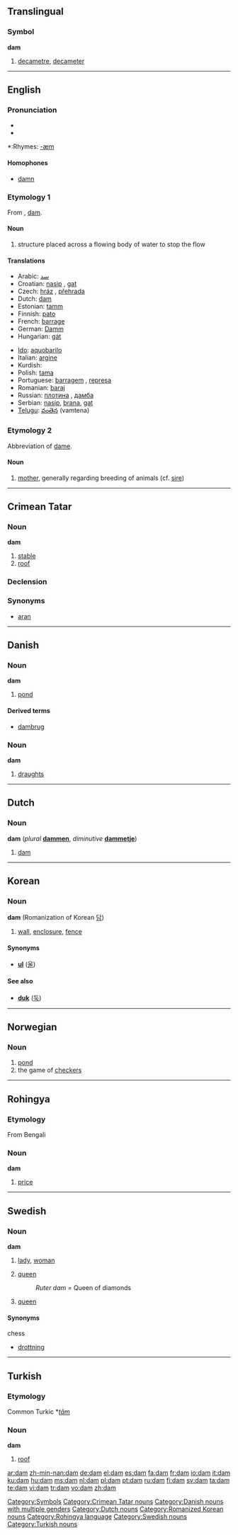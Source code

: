{{wikipedia|dab=dam (disambiguation)|dam}}
==Translingual==

===Symbol===
'''dam'''

# [[decametre]], [[decameter]]

[[Category:Symbols]]

----

==English==

===Pronunciation===
*{{IPA|/dæm/}}
*{{audio|en-us-dam.ogg|Audio (US)}}

*:Rhymes: [[Rhymes:English:-æm|-æm]]

====Homophones====
*[[damn]]

===Etymology 1===
From {{MD.}}, {{MLG.}} [[dam]].

====Noun====
{{wikipedia}}
{{en-noun}}

# structure placed across a flowing body of water to stop the flow

====Translations====
{{rfc-level|Translations at L3+ (AutoFormat would have corrected level of Translations)}}
{{trans-top|structure placed across a flowing body of water}}
*Arabic: [[سد]]
*Croatian: [[nasip]] {{m}}, [[gat]] {{m}}
*Czech: [[hráz]] {{f}}, [[přehrada]] {{f}}
*Dutch: [[dam#Dutch|dam]] {{m}}
*Estonian: [[tamm]]
*Finnish: [[pato]]
*French: [[barrage]] {{m}}
*German: [[Damm]] {{m}}
*Hungarian: [[gát]]
{{trans-mid}}
*[[Ido]]: [[aquobarilo]]
*Italian: [[argine]] {{m}}
*Kurdish: {{KUchar|[[به‌ربه‌ست]]}}
*Polish: [[tama#Polish|tama]] {{f}}
*Portuguese: [[barragem]] {{f}}, [[represa]] {{f}}
*Romanian: [[baraj]] {{n}}
*Russian: [[плотина]] {{f}}, [[дамба]] {{f}}
*Serbian: [[nasip]], [[brana]], [[gat]]
*[[Telugu]]: [[వంతెన]] (vamtena)
{{trans-bottom}}

===Etymology 2===
Abbreviation of [[dame]].

====Noun====
{{en-noun}}

# [[mother]], generally regarding breeding of animals (cf. [[sire]])


----

==Crimean Tatar==

===Noun===
'''dam'''

# [[stable]]
# [[roof]]

===Declension===
{{crh-latin-noun|nıñ|ga|nı|da|dan}}

===Synonyms===
*[[aran]]

[[Category:Crimean Tatar nouns]]

----

==Danish==

===Noun===
'''dam''' {{c}}

# [[pond]]

====Derived terms====
*[[dambrug]] {{n}}

===Noun===
'''dam''' {{c}}

# [[draughts]]

[[Category:Danish nouns with multiple genders]]

----

==Dutch==

===Noun===
'''dam''' {{m}} (''plural'' '''[[dammen]]''', ''diminutive'' '''[[dammetje]]''')

# [[dam#English|dam]]

[[Category:Dutch nouns]]

----

==Korean==

===Noun===
'''dam''' (Romanization of Korean [[담]])

# [[wall]], [[enclosure]], [[fence]]

====Synonyms====
*'''[[ul]]''' ([[울]])

====See also====
*'''[[duk#Korean|duk]]''' ([[둑]])

[[Category:Romanized Korean nouns]]

----

==Norwegian==

===Noun===
{{no-noun-m1|damm}}

# [[pond]]
# the game of [[checkers]]

----

==Rohingya==

===Etymology===
From Bengali

===Noun===
'''dam'''

# [[price]]

[[Category:Rohingya language]]

----

==Swedish==

===Noun===
{{sv-noun-reg-r-c|2=dame}}
'''dam''' {{c}}

# [[lady]], [[woman]]
# {{context|card games|lang=sv}} [[queen]]
#:''Ruter dam'' = Queen of diamonds
# {{context|chess|lang=sv}} [[queen]]

====Synonyms====
;chess
*[[drottning]]

[[Category:Swedish nouns]]

----

==Turkish==

===Etymology===
Common Turkic *''[[tām]]''

===Noun===
'''dam'''

# [[roof]]

[[Category:Turkish nouns]]

[[ar:dam]]
[[zh-min-nan:dam]]
[[de:dam]]
[[el:dam]]
[[es:dam]]
[[fa:dam]]
[[fr:dam]]
[[io:dam]]
[[it:dam]]
[[ku:dam]]
[[hu:dam]]
[[ms:dam]]
[[nl:dam]]
[[pl:dam]]
[[pt:dam]]
[[ru:dam]]
[[fi:dam]]
[[sv:dam]]
[[ta:dam]]
[[te:dam]]
[[vi:dam]]
[[tr:dam]]
[[vo:dam]]
[[zh:dam]]